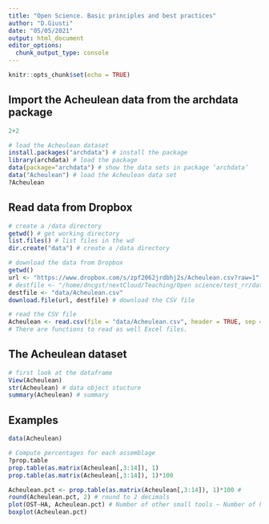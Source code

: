 ```yaml
---
title: "Open Science. Basic principles and best practices"
author: "D.Giusti"
date: "05/05/2021"
output: html_document
editor_options: 
  chunk_output_type: console
---
```


```r
knitr::opts_chunk$set(echo = TRUE)
```

## Import the Acheulean data from the archdata package 

```r
2+2
```


```r
# load the Acheulean dataset
install.packages("archdata") # install the package
library(archdata) # load the package
data(package="archdata") # show the data sets in package ‘archdata’
data("Acheulean") # load the Acheulean data set
?Acheulean
```

## Read data from Dropbox

```r
# create a /data directory
getwd() # get working directory
list.files() # list files in the wd
dir.create("data") # create a /data directory

# download the data from Dropbox
getwd()
url <- "https://www.dropbox.com/s/zpf2062jrdbhj2s/Acheulean.csv?raw=1" # specify URL where file is stored. NOTE: add a raw=1 URL parameter or you will get a HTML preview page, not the file content itself
# destfile <- "/home/dncgst/nextCloud/Teaching/Open science/test_rr/data/Acheulean.csv" # specify destination where file should be saved
destfile <- "data/Acheulean.csv"
download.file(url, destfile) # download the CSV file

# read the CSV file
Acheulean <- read.csv(file = "data/Acheulean.csv", header = TRUE, sep = ",", dec = ".", row.names = 1)
# There are functions to read as well Excel files.
```

## The Acheulean dataset

```r
# first look at the dataframe
View(Acheulean)
str(Acheulean) # data object stucture
summary(Acheulean) # summary
```

## Examples

```r
data(Acheulean)

# Compute percentages for each assemblage
?prop.table
prop.table(as.matrix(Acheulean[,3:14]), 1)
prop.table(as.matrix(Acheulean[,3:14]), 1)*100

Acheulean.pct <- prop.table(as.matrix(Acheulean[,3:14]), 1)*100 # 
round(Acheulean.pct, 2) # round to 2 decimals
plot(OST~HA, Acheulean.pct) # Number of other small tools ~ Number of handaxes
boxplot(Acheulean.pct)
```